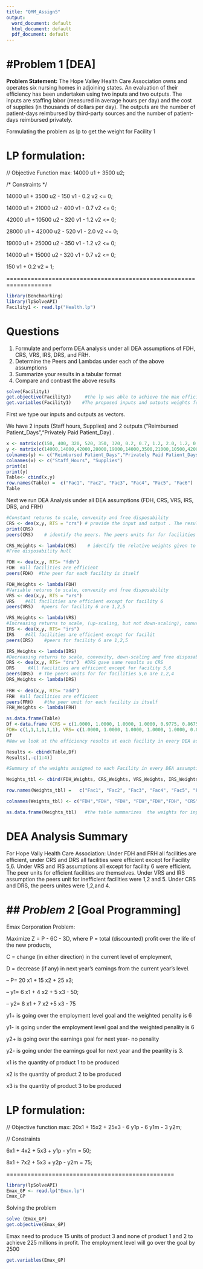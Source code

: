 ```yaml
---
title: "QMM_Assign5"
output:
  word_document: default
  html_document: default
  pdf_document: default
---
```


#Problem 1 [DEA]
===============================================================================
  **Problem Statement:** The Hope Valley Health Care Association owns and operates six nursing homes in adjoining states. An evaluation of their efficiency has been undertaken using two inputs and two outputs. The inputs are staffing labor (measured in average hours per day) and  the cost of supplies (in thousands of dollars per day). The outputs are the number of  patient-days reimbursed by third-party sources and the number of patient-days reimbursed privately.

Formulating the problem as lp to get the weight for  Facility 1

LP formulation:
================================================
// Objective Function
max: 14000 u1 + 3500 u2;

/* Constraints */

14000 u1 + 3500 u2 - 150 v1 - 0.2 v2 <= 0;

14000 u1 + 21000 u2 - 400 v1 - 0.7 v2 <= 0;

42000 u1 + 10500 u2 - 320 v1 - 1.2 v2 <= 0;

28000 u1 + 42000 u2 - 520 v1 - 2.0 v2 <= 0;

19000 u1 + 25000 u2 - 350 v1 - 1.2 v2 <= 0;

14000 u1 + 15000 u2 - 320 v1 - 0.7 v2 <= 0;

150 v1 + 0.2 v2 = 1;

===================================================================
```r
library(Benchmarking)
library(lpSolveAPI)
Facility1 <- read.lp("Health.lp")
```

**Questions**
=============
  1) Formulate and perform DEA analysis under all DEA assumptions of FDH, CRS, VRS, IRS, DRS, and FRH. 
  2) Determine the Peers and Lambdas under each of the above assumptions 
  3) Summarize your results in a tabular format
  4) Compare and contrast the above results 

```r
solve(Facility1)
get.objective(Facility1)     #the lp was able to achieve the max efficiency for Facility 1
get.variables(Facility1)    #The proposed inputs and outputs weights for maximum efficiency 
```

First we type our inputs and outputs as vectors. 

We have 2 inputs  (Staff hours, Supplies) and 2 outputs ("Reimbursed Patient_Days","Privately Paid Patient_Day) .
```r
x <- matrix(c(150, 400, 320, 520, 350, 320, 0.2, 0.7, 1.2, 2.0, 1.2, 0.7), ncol = 2)
y <- matrix(c(14000,14000,42000,28000,19000,14000,3500,21000,10500,42000,25000,15000),ncol = 2)
colnames(y) <- c("Reimbursed Patient_Days","Privately Paid Patient_Days")
colnames(x) <- c("Staff_Hours", "Supplies")
print(x)
print(y)
Table<- cbind(x,y)
row.names(Table) =  c("Fac1", "Fac2", "Fac3", "Fac4", "Fac5", "Fac6")
Table
```


Next we run DEA Analysis under all DEA assumptions (FDH, CRS, VRS, IRS, DRS, and FRH)
```r
#Constant returns to scale, convexity and free disposability
CRS <- dea(x,y, RTS = "crs") # provide the input and output . The results show that Facilities 1,2,3,4 are efficient whereas facilities 5,6 have efficiency rates of 98% and 87% respectively. 
print(CRS)
peers(CRS)    # identify the peers. The peers units for for facilities 5,6 are 1,2,4 

CRS_Weights <- lambda(CRS)    # identify the relative weights given to the peers. The weights for facility 4 are 0.20, 0.08, 0.54. The weights for facility 6 are 0.34, 0.39, 0.13
#Free disposability hull

FDH <- dea(x,y, RTS= "fdh")
FDH  #all facilities are efficient 
peers(FDH)  #the peer for each facility is itself

FDH_Weights <- lambda(FDH)
#Variable returns to scale, convexity and free disposability
VRS <- dea(x,y, RTS = "vrs")
VRS    #All facilities are efficient except for facility 6
peers(VRS)   #peers for facility 6 are 1,2,5

VRS_Weights <- lambda(VRS)
#Increasing returns to scale, (up-scaling, but not down-scaling), convexity and free disposability
IRS <- dea(x,y, RTS= "irs")
IRS    #All facilities are efficient except for facilit
peers(IRS)    #peers for facility 6 are 1,2,5

IRS_Weights <- lambda(IRS)
#Decreasing returns to scale, convexity, down-scaling and free disposability
DRS <- dea(x,y, RTS= "drs")  #DRS gave same results as CRS
DRS     #All facilities are efficient except for facility 5,6
peers(DRS)  # The peers units for for facilities 5,6 are 1,2,4
DRS_Weights <- lambda(DRS)
  
FRH <- dea(x,y, RTS= "add")
FRH  #all facilities are efficient
peers(FRH)    #the peer unit for each facility is itself
FRH_Weights <- lambda(FRH)
```


```r
as.data.frame(Table)
Df <-data.frame (CRS = c(1.0000, 1.0000, 1.0000, 1.0000, 0.9775, 0.8675),
FDH= c(1,1,1,1,1,1), VRS= c(1.0000, 1.0000, 1.0000, 1.0000, 1.0000, 0.8963),IRS =c( 1.0000, 1.0000, 1.0000, 1.0000, 1.0000 ,0.8963), DRS= c(1.0000 ,1.0000 ,1.0000, 1.0000, 0.9775, 0.8675), FRH= c(1,1,1,1,1,1))
Df
#Now we look at the efficiency results at each facility in every DEA assumption. CRS and DRS give same results, FDH and FRH gave same results, and finally both VRS and IRS gave same results as well.
```

```r
Results <- cbind(Table,Df)
Results[,-c(1:4)]

#Summary of the weights assigned to each Facility in every DEA assumption

Weights_tbl <- cbind(FDH_Weights, CRS_Weights, VRS_Weights, IRS_Weights, DRS_Weights, FRH_Weights)

row.names(Weights_tbl) =   c("Fac1", "Fac2", "Fac3", "Fac4", "Fac5", "Fac6")

colnames(Weights_tbl) <- c("FDH","FDH", "FDH", "FDH","FDH","FDH", "CRS", "CRS", "CRS", "CRS", "VRS", "VRS", "VRS","VRS", "VRS", "IRS", "IRS", "IRS", "IRS","IRS", "DRS", "DRS", "DRS", "DRS", "FRH", "FRH", "FRH", "FRH", "FRH","FRH") 

as.data.frame(Weights_tbl)   #the table summarizes  the weights for inputs and outputs for  each facility under each DEA assumption.
```

**DEA Analysis Summary**
==============================================
For Hope Vally Health Care Association: Under FDH and FRH all facilities are efficient, under CRS and DRS all facilities were efficient except for Facility 5,6. Under VRS and IRS assumptions all except for facility 6 were efficient.  The peer units for efficient facilities are themselves. Under VRS and IRS assumption the peers unit for inefficient facilities were 1,2 and 5. Under CRS and DRS, the peers unites were 1,2,and 4. 


## *Problem 2* [Goal Programming]
================================================
Emax Corporation Problem:

Maximize Z = P - 6C - 3D, where
  P = total (discounted) profit over the life of the new products,
  
  C = change (in either direction) in the current level of employment,
  
  D = decrease (if any) in next year’s earnings from the current year’s level.

-- P= 20 x1 + 15 x2 + 25 x3;

-- y1= 6 x1 + 4 x2 + 5 x3 - 50;

-- y2= 8 x1 + 7 x2 +5 x3 - 75

y1+ is going over the employment level goal and the weighted penality is 6

y1- is going under the employment level goal and the weighted penality is 6


y2+ is going over the earnings goal for next year- no penality

y2- is going under the earnings goal for next year and the peanlity is 3.


x1 is the quantity of product 1 to be produced

x2 is the quantity of product 2 to be produced

x3 is the quantity of product 3 to be produced 


LP formulation:
================================================
// Objective function
max: 20x1 + 15x2 + 25x3 - 6 y1p - 6 y1m - 3 y2m;

// Constraints

6x1 + 4x2 + 5x3 + y1p - y1m = 50;

8x1 + 7x2 + 5x3 + y2p - y2m = 75;

================================================

```r
library(lpSolveAPI)
Emax_GP <- read.lp("Emax.lp")
Emax_GP
```

Solving the problem
```r
solve (Emax_GP)
get.objective(Emax_GP)
```

Emax need to produce 15 units of product 3 and none of product 1 and  2 to achieve 225 millions in profit. The employment level will go over the goal by 2500
```r
get.variables(Emax_GP)
```





